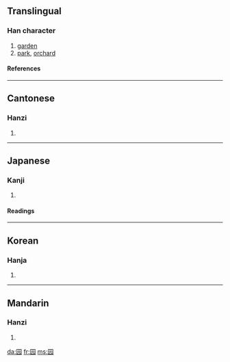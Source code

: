 {{see|園}}

==Translingual==
===Han character===
{{Han char|rn=31|rad=囗|as=04|sn=7|four=|canj=田一一山 (WMMU)}}
# [[garden]]
# [[park]], [[orchard]]
====References====
{{Han ref|kx=0217.170|dkj=04714|dj=0444.200|hdz=10714.020|uh=56ED|ud=22253}}
----
==Cantonese==
===Hanzi===
{{yue-hanzi|jyut=|y=yun4}}
# {{defn|Cantonese}}
----
==Japanese==
===Kanji===
{{ja-kanji|grade=|rs=囗04}}
# {{defn|Japanese}} 
====Readings====
{{ja-readings|on=[[がん]] (gan), [[たん]] (tan), [[だん]] (dan), [[えん]] (en)|kun=}}
----
==Korean==
===Hanja===
{{ko-hanja|hangeul=완|rv=wan|mr=wan}}
# {{defn|Korean}}
----
==Mandarin==
===Hanzi===
{{cmn-hanzi|tra=園|pin=[[yuán]] ([[yuan2]])|wg=yüan<sup>2</sup>}}
# {{defn|Mandarin}}

[[da:园]]
[[fr:园]]
[[ms:园]]
